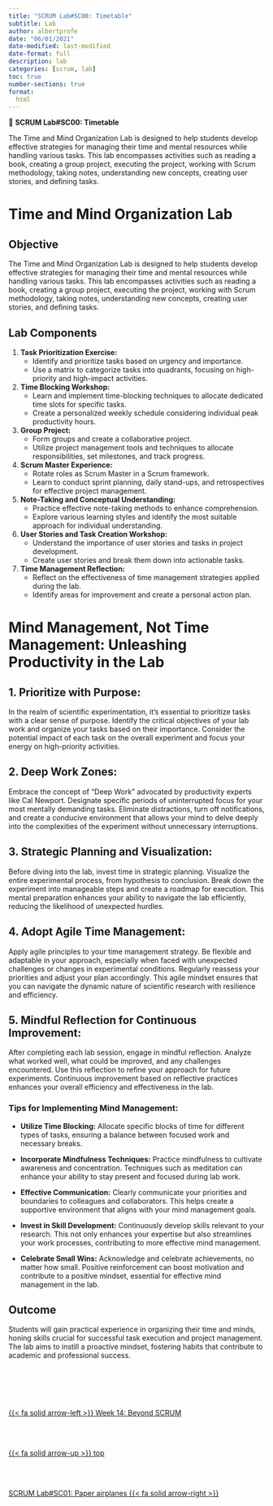 ```yaml
---
title: "SCRUM Lab#SC00: Timetable"
subtitle: Lab
author: albertprofe
date: "06/01/2021"
date-modified: last-modified
date-format: full
description: lab
categories: [scrum, lab]
toc: true
number-sections: true
format:
  html
---
```


::: {.labs}
📘 **SCRUM Lab#SC00: Timetable**

The Time and Mind Organization Lab is designed to help students develop effective strategies for managing their time and mental resources while handling various tasks. This lab encompasses activities such as reading a book, creating a group project, executing the project, working with Scrum methodology, taking notes, understanding new concepts, creating user stories, and defining tasks.


:::

# Time and Mind Organization Lab

## Objective
The Time and Mind Organization Lab is designed to help students develop effective strategies for managing their time and mental resources while handling various tasks. This lab encompasses activities such as reading a book, creating a group project, executing the project, working with Scrum methodology, taking notes, understanding new concepts, creating user stories, and defining tasks.

## Lab Components

1. **Task Prioritization Exercise:**
   - Identify and prioritize tasks based on urgency and importance.
   - Use a matrix to categorize tasks into quadrants, focusing on high-priority and high-impact activities.

2. **Time Blocking Workshop:**
   - Learn and implement time-blocking techniques to allocate dedicated time slots for specific tasks.
   - Create a personalized weekly schedule considering individual peak productivity hours.

3. **Group Project:**
   - Form groups and create a collaborative project.
   - Utilize project management tools and techniques to allocate responsibilities, set milestones, and track progress.

4. **Scrum Master Experience:**
   - Rotate roles as Scrum Master in a Scrum framework.
   - Learn to conduct sprint planning, daily stand-ups, and retrospectives for effective project management.

5. **Note-Taking and Conceptual Understanding:**
   - Practice effective note-taking methods to enhance comprehension.
   - Explore various learning styles and identify the most suitable approach for individual understanding.

6. **User Stories and Task Creation Workshop:**
   - Understand the importance of user stories and tasks in project development.
   - Create user stories and break them down into actionable tasks.

7. **Time Management Reflection:**
   - Reflect on the effectiveness of time management strategies applied during the lab.
   - Identify areas for improvement and create a personal action plan.

# Mind Management, Not Time Management: Unleashing Productivity in the Lab

## 1. Prioritize with Purpose:
In the realm of scientific experimentation, it's essential to prioritize tasks with a clear sense of purpose. Identify the critical objectives of your lab work and organize your tasks based on their importance. Consider the potential impact of each task on the overall experiment and focus your energy on high-priority activities.

## 2. Deep Work Zones:
Embrace the concept of "Deep Work" advocated by productivity experts like Cal Newport. Designate specific periods of uninterrupted focus for your most mentally demanding tasks. Eliminate distractions, turn off notifications, and create a conducive environment that allows your mind to delve deeply into the complexities of the experiment without unnecessary interruptions.

## 3. Strategic Planning and Visualization:
Before diving into the lab, invest time in strategic planning. Visualize the entire experimental process, from hypothesis to conclusion. Break down the experiment into manageable steps and create a roadmap for execution. This mental preparation enhances your ability to navigate the lab efficiently, reducing the likelihood of unexpected hurdles.

## 4. Adopt Agile Time Management:
Apply agile principles to your time management strategy. Be flexible and adaptable in your approach, especially when faced with unexpected challenges or changes in experimental conditions. Regularly reassess your priorities and adjust your plan accordingly. This agile mindset ensures that you can navigate the dynamic nature of scientific research with resilience and efficiency.

## 5. Mindful Reflection for Continuous Improvement:
After completing each lab session, engage in mindful reflection. Analyze what worked well, what could be improved, and any challenges encountered. Use this reflection to refine your approach for future experiments. Continuous improvement based on reflective practices enhances your overall efficiency and effectiveness in the lab.

### Tips for Implementing Mind Management:

- **Utilize Time Blocking:** Allocate specific blocks of time for different types of tasks, ensuring a balance between focused work and necessary breaks.
  
- **Incorporate Mindfulness Techniques:** Practice mindfulness to cultivate awareness and concentration. Techniques such as meditation can enhance your ability to stay present and focused during lab work.

- **Effective Communication:** Clearly communicate your priorities and boundaries to colleagues and collaborators. This helps create a supportive environment that aligns with your mind management goals.

- **Invest in Skill Development:** Continuously develop skills relevant to your research. This not only enhances your expertise but also streamlines your work processes, contributing to more effective mind management.

- **Celebrate Small Wins:** Acknowledge and celebrate achievements, no matter how small. Positive reinforcement can boost motivation and contribute to a positive mindset, essential for effective mind management in the lab.



## Outcome

Students will gain practical experience in organizing their time and minds, honing skills crucial for successful task execution and project management. The lab aims to instill a proactive mindset, fostering habits that contribute to academic and professional success.


<!--- navLinks -->
<br><br>
<div class=row>
<br>
<div class='column left previous'>
<br>
[{{< fa solid arrow-left >}} Week 14: Beyond SCRUM](/scrum/scrum-week14.qmd)
<br>
</div>
<br>
<div class='column center'>
<br>
[{{< fa solid arrow-up >}} top](#top)
<br>
</div>
<br>
<div class='column right next'>
<br>
[SCRUM Lab#SC01: Paper airplanes {{< fa solid arrow-right >}}](/scrum/scrumlab1.qmd)
<br>
</div>
<br>
</div>
